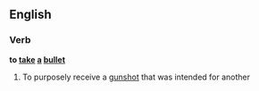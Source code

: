 ==English==

===Verb===
'''to [[take]] [[a]] [[bullet]]'''

# {{context|idiomatic|lang=en}} To purposely receive a [[gunshot]] that was intended for another